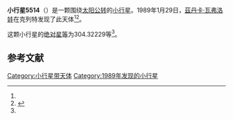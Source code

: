 {{Infobox planet
| bgcolour = #FFFFC0
| name = 5514
| symbol = 
| image = 
| caption = 
| discovery = yes
| discovery_ref = 
| discoverer = [[茲丹卡·瓦弗洛娃|茲丹卡·瓦弗洛娃]]
| discovery_site = [[克列特|克列特]] 
| discovered = 1989年1月29日
| designations = yes
| mp_name = 
| named_after = 
| alt_names = 1989 BN1/ 1971 UO2 / 1975 TB7 / 1985 DG3
| mp_category = [[主带小行星|主带小行星]]
| orbit_ref = <ref name="a">[http://ssd.jpl.nasa.gov/sbdb.cgi?sstr=5514 5514] {{Wayback|url=http://ssd.jpl.nasa.gov/sbdb.cgi?sstr=5514 |date=20110610001047 }}，小行星數據庫瀏覽器（JPL Small-Body Database Browser）－[[美国国家航空航天局|美国国家航空航天局]]喷气推进实验室</ref>
| epoch = 2456400.5 (2013年4月18日更新)
| aphelion = {{convert|3.0151049|AU|km|3|abbr=on|lk=out}}
| perihelion = {{convert|2.1131461|AU|km|3|abbr=on}}
| semimajor = {{convert|2.5641255|AU|km|3|abbr=on}}
| eccentricity = 0.1758804
| period = 1499.710181 [[日|日]]<br />4.11[[儒略年|儒略年]]
| avg_speed = 
| inclination = 6.53161
| asc_node = 149.98748
| mean_anomaly = 
| arg_peri = 304.32229
| satellites = 
| physical_characteristics = yes
| dimensions = 
| mass = 
| density = 
| surface_grav = 
| escape_velocity = 
| sidereal_day = 
| axial_tilt = 
| pole_ecliptic_lat = 
| pole_ecliptic_lon = 
| albedo = 
| temperatures= 
| temp_name1 = 
| mean_temp_1 = 
| max_temp_1 = 
| temp_name2 = 
| max_temp_2 = 
| spectral_type = 
| abs_magnitude = 304.32229
}}

'''小行星5514'''（{{lang-en|5514}}）是一颗围绕[[太阳|太阳]][[公转|公转]]的[[小行星|小行星]]。1989年1月29日，[[茲丹卡·瓦弗洛娃|茲丹卡·瓦弗洛娃]]在克列特发现了此天体<ref name="a" /><ref>{{cite news|title=小行星列表|url=http://cfa-www.harvard.edu/iau/lists/NumberedMPs.txt|accessdate=2013-07-08|newspaper=哈佛大学|archive-date=2008-05-17|archive-url=https://web.archive.org/web/20080517010638/http://cfa-www.harvard.edu/iau/lists/NumberedMPs.txt|dead-url=no}}</ref>。

这颗小行星的[[绝对星等|绝对星等]]为304.32229等<ref name="a" />。

==参考文献==
{{reflist}}
{{Minor Planet Number|[[小行星5513|小行星5513]]|[[小行星5515|小行星5515]]}}

{{小天体}}

[[Category:小行星带天体|Category:小行星带天体]]
[[Category:1989年发现的小行星|Category:1989年发现的小行星]]

{{asteroid-stub}}
